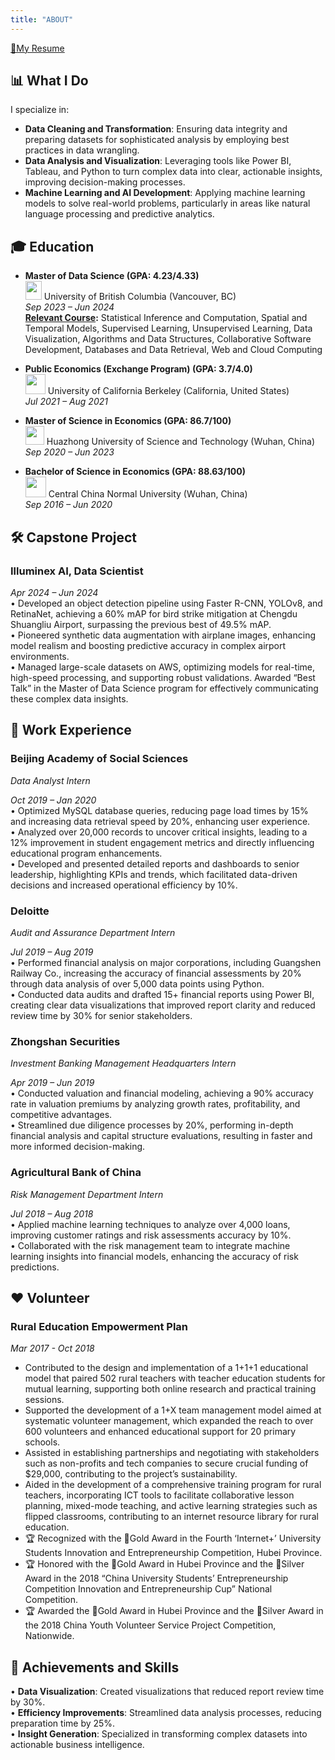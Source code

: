 ```yaml
---
title: "ABOUT"
---
```


<div class="center-link">
  [📃My Resume](resume.pdf)
</div>

## 📊 What I Do

I specialize in:

- **Data Cleaning and Transformation**: Ensuring data integrity and preparing datasets for sophisticated analysis by employing best practices in data wrangling.
- **Data Analysis and Visualization**: Leveraging tools like Power BI, Tableau, and Python to turn complex data into clear, actionable insights, improving decision-making processes.
- **Machine Learning and AI Development**: Applying machine learning models to solve real-world problems, particularly in areas like natural language processing and predictive analytics.

## 🎓 Education

- **Master of Data Science (GPA: 4.23/4.33)**  
  <img src="img/ubc_logo.png" width='26' height='30'>  University of British Columbia (Vancouver, BC)  
  *Sep 2023 – Jun 2024*  
  **[Relevant Course](https://ubc-mds.github.io/descriptions/):** Statistical Inference and Computation, Spatial and Temporal Models, Supervised Learning, Unsupervised Learning, Data Visualization, Algorithms and Data Structures, Collaborative Software Development, Databases and Data Retrieval, Web and Cloud Computing

- **Public Economics (Exchange Program) (GPA: 3.7/4.0)**  
  <img src="img/UCBerkeley.png" width='32' height='32'>  University of California Berkeley (California, United States)  
  *Jul 2021 – Aug 2021*

- **Master of Science in Economics (GPA: 86.7/100)**  
  <img src="img/HuazhongUniversityofScienceTechnology.png" width='30' height='30'>  Huazhong University of Science and Technology (Wuhan, China)  
  *Sep 2020 – Jun 2023*
  

- **Bachelor of Science in Economics (GPA: 88.63/100)**  
  <img src="img/CCNU.png" width='33' height='33'>  Central China Normal University (Wuhan, China)  
  *Sep 2016 – Jun 2020*

## 🛠️ Capstone Project

### Illuminex AI, Data Scientist   
  *Apr 2024 – Jun 2024*  
  • Developed an object detection pipeline using Faster R-CNN, YOLOv8, and RetinaNet, achieving a 60% mAP for bird strike mitigation at Chengdu Shuangliu Airport, surpassing the previous best of 49.5% mAP.  
  • Pioneered synthetic data augmentation with airplane images, enhancing model realism and boosting predictive accuracy in complex airport environments.  
  • Managed large-scale datasets on AWS, optimizing models for real-time, high-speed processing, and supporting robust validations. Awarded “Best Talk” in the Master of Data Science program for effectively communicating these complex data insights.

## 💼 Work Experience

### Beijing Academy of Social Sciences
*Data Analyst Intern*

*Oct 2019 – Jan 2020*  
• Optimized MySQL database queries, reducing page load times by 15% and increasing data retrieval speed by 20%, enhancing user experience.  
• Analyzed over 20,000 records to uncover critical insights, leading to a 12% improvement in student engagement metrics and directly influencing educational program enhancements.  
• Developed and presented detailed reports and dashboards to senior leadership, highlighting KPIs and trends, which facilitated data-driven decisions and increased operational efficiency by 10%.

### Deloitte  
*Audit and Assurance Department Intern*

*Jul 2019 – Aug 2019*  
• Performed financial analysis on major corporations, including Guangshen Railway Co., increasing the accuracy of financial assessments by 20% through data analysis of over 5,000 data points using Python.  
• Conducted data audits and drafted 15+ financial reports using Power BI, creating clear data visualizations that improved report clarity and reduced review time by 30% for senior stakeholders.

### Zhongshan Securities
*Investment Banking Management Headquarters Intern*

*Apr 2019 – Jun 2019*  
• Conducted valuation and financial modeling, achieving a 90% accuracy rate in valuation premiums by analyzing growth rates, profitability, and competitive advantages.  
• Streamlined due diligence processes by 20%, performing in-depth financial analysis and capital structure evaluations, resulting in faster and more informed decision-making.

### Agricultural Bank of China
*Risk Management Department Intern*   

*Jul 2018 – Aug 2018*  
• Applied machine learning techniques to analyze over 4,000 loans, improving customer ratings and risk assessments accuracy by 10%.  
• Collaborated with the risk management team to integrate machine learning insights into financial models, enhancing the accuracy of risk predictions.

## ❤️ Volunteer
### Rural Education Empowerment Plan
*Mar 2017 - Oct 2018*

- Contributed to the design and implementation of a 1+1+1 educational model that paired 502 rural teachers with teacher education students for mutual learning, supporting both online research and practical training sessions.
- Supported the development of a 1+X team management model aimed at systematic volunteer management, which expanded the reach to over 600 volunteers and enhanced educational support for 20 primary schools.
- Assisted in establishing partnerships and negotiating with stakeholders such as non-profits and tech companies to secure crucial funding of $29,000, contributing to the project’s sustainability.
- Aided in the development of a comprehensive training program for rural teachers, incorporating ICT tools to facilitate collaborative lesson planning, mixed-mode teaching, and active learning strategies such as flipped classrooms, contributing to an internet resource library for rural education.
- 🏆 Recognized with the 🥇Gold Award in the Fourth 'Internet+' University Students Innovation and Entrepreneurship Competition, Hubei Province.
- 🏆 Honored with the 🥇Gold Award in Hubei Province and the 🥈Silver Award in the 2018 "China University Students' Entrepreneurship Competition Innovation and Entrepreneurship Cup" National Competition.
- 🏆 Awarded the 🥇Gold Award in Hubei Province and the 🥈Silver Award in the 2018 China Youth Volunteer Service Project Competition, Nationwide.


## 🌟 Achievements and Skills

• **Data Visualization**: Created visualizations that reduced report review time by 30%.  
• **Efficiency Improvements**: Streamlined data analysis processes, reducing preparation time by 25%.  
• **Insight Generation**: Specialized in transforming complex datasets into actionable business intelligence.
